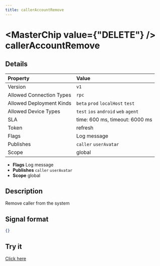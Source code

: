 ```yaml
---
title: callerAccountRemove
---
```



# <MasterChip value={"DELETE"} /> callerAccountRemove

## Details

| Property | Value | 
| :--- | :--- | 
| Version | `v1` |
| Allowed Connection Types | `rpc`  |
| Allowed Deployment Kinds | `beta` `prod` `localHost` `test`  |
| Allowed Device Types | `test` `ios` `android` `web` `agent`  |
| SLA | time: 600 ms, timeout: 6000 ms |
| Token | refresh |
| Flags | Log message |
| Publishes | `caller` `userAvatar`  |
| Scope | global |


- **Flags** Log message
- **Publishes** `caller` `userAvatar` 
- **Scope** global


## Description

Remove caller from the system

## Signal format

```json
{}
```

## Try it

[Click here](https://web.neome.ai/api?path=home_drawer_callerAccountRemove)

